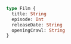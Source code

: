 ```graphql word-wrap=false
type Film {
  title: String
  episode: Int
  releaseDate: String
  openingCrawl: String
}
```
